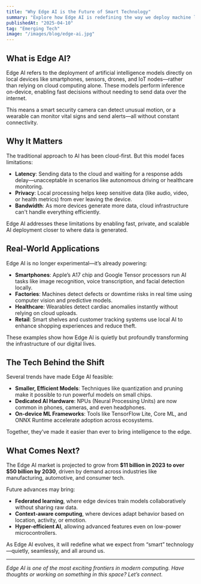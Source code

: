 ```yaml
---
title: "Why Edge AI is the Future of Smart Technology"
summary: "Explore how Edge AI is redefining the way we deploy machine learning, enabling real-time intelligence on devices at the edge."
publishedAt: "2025-04-10"
tag: "Emerging Tech"
image: "/images/blog/edge-ai.jpg"
---
```


## What is Edge AI?

Edge AI refers to the deployment of artificial intelligence models directly on local devices like smartphones, sensors, drones, and IoT nodes—rather than relying on cloud computing alone. These models perform inference on-device, enabling fast decisions without needing to send data over the internet.

This means a smart security camera can detect unusual motion, or a wearable can monitor vital signs and send alerts—all without constant connectivity.

## Why It Matters

The traditional approach to AI has been cloud-first. But this model faces limitations:

- **Latency**: Sending data to the cloud and waiting for a response adds delay—unacceptable in scenarios like autonomous driving or healthcare monitoring.
- **Privacy**: Local processing helps keep sensitive data (like audio, video, or health metrics) from ever leaving the device.
- **Bandwidth**: As more devices generate more data, cloud infrastructure can't handle everything efficiently.

Edge AI addresses these limitations by enabling fast, private, and scalable AI deployment closer to where data is generated.

## Real-World Applications

Edge AI is no longer experimental—it’s already powering:

- **Smartphones**: Apple’s A17 chip and Google Tensor processors run AI tasks like image recognition, voice transcription, and facial detection locally.
- **Factories**: Machines detect defects or downtime risks in real time using computer vision and predictive models.
- **Healthcare**: Wearables detect cardiac anomalies instantly without relying on cloud uploads.
- **Retail**: Smart shelves and customer tracking systems use local AI to enhance shopping experiences and reduce theft.

These examples show how Edge AI is quietly but profoundly transforming the infrastructure of our digital lives.

## The Tech Behind the Shift

Several trends have made Edge AI feasible:

- **Smaller, Efficient Models**: Techniques like quantization and pruning make it possible to run powerful models on small chips.
- **Dedicated AI Hardware**: NPUs (Neural Processing Units) are now common in phones, cameras, and even headphones.
- **On-device ML Frameworks**: Tools like TensorFlow Lite, Core ML, and ONNX Runtime accelerate adoption across ecosystems.

Together, they’ve made it easier than ever to bring intelligence to the edge.

## What Comes Next?

The Edge AI market is projected to grow from **$11 billion in 2023 to over $50 billion by 2030**, driven by demand across industries like manufacturing, automotive, and consumer tech.

Future advances may bring:

- **Federated learning**, where edge devices train models collaboratively without sharing raw data.
- **Context-aware computing**, where devices adapt behavior based on location, activity, or emotion.
- **Hyper-efficient AI**, allowing advanced features even on low-power microcontrollers.

As Edge AI evolves, it will redefine what we expect from “smart” technology—quietly, seamlessly, and all around us.

---

*Edge AI is one of the most exciting frontiers in modern computing. Have thoughts or working on something in this space? Let’s connect.*